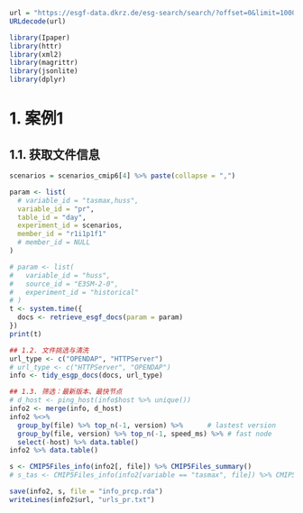 ```r
url = "https://esgf-data.dkrz.de/esg-search/search/?offset=0&limit=10000&type=Dataset&replica=false&latest=true&experiment_id=hist-GHG%2Chist-aer%2Chist-nat%2Chistorical&frequency=day&variable_id=huss%2Ctasmax&mip_era=CMIP6&activity_id%21=input4MIPs&facets=mip_era%2Cactivity_id%2Cproduct%2Csource_id%2Cinstitution_id%2Csource_type%2Cnominal_resolution%2Cexperiment_id%2Csub_experiment_id%2Cvariant_label%2Cgrid_label%2Ctable_id%2Cfrequency%2Crealm%2Cvariable_id%2Ccf_standard_name%2Cdata_node&format=application%2Fsolr%2Bjson"
URLdecode(url)
```

```r
library(Ipaper)
library(httr)
library(xml2)
library(magrittr)
library(jsonlite)
library(dplyr)
```

# 1. 案例1

## 1.1. 获取文件信息
```r
scenarios = scenarios_cmip6[4] %>% paste(collapse = ",")

param <- list(
  # variable_id = "tasmax,huss", 
  variable_id = "pr", 
  table_id = "day", 
  experiment_id = scenarios,
  member_id = "r1i1p1f1"
  # member_id = NULL
)

# param <- list(
#   variable_id = "huss",
#   source_id = "E3SM-2-0",
#   experiment_id = "historical"
# )
t <- system.time({
  docs <- retrieve_esgf_docs(param = param)
})
print(t)
```

```r
## 1.2. 文件挑选与清洗
url_type <- c("OPENDAP", "HTTPServer")
# url_type <- c("HTTPServer", "OPENDAP")
info <- tidy_esgp_docs(docs, url_type)

## 1.3. 筛选：最新版本、最快节点
# d_host <- ping_host(info$host %>% unique())
info2 <- merge(info, d_host)
info2 %<>% 
  group_by(file) %>% top_n(-1, version) %>%      # lastest version
  group_by(file, version) %>% top_n(-1, speed_ms) %>% # fast node
  select(-host) %>% data.table()
info2 %>% data.table()

s <- CMIP5Files_info(info2[, file]) %>% CMIP5Files_summary()
# s_tas <- CMIP5Files_info(info2[variable == "tasmax", file]) %>% CMIP5Files_summary()

save(info2, s, file = "info_prcp.rda")
writeLines(info2$url, "urls_pr.txt")
```
